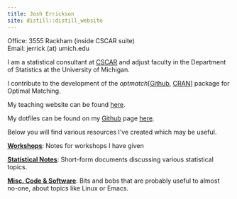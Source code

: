 ```yaml
---
title: Josh Errickson
site: distill::distill_website
---
```


Office: 3555 Rackham (inside CSCAR suite)\
Email: jerrick (at) umich.edu

I am a statistical consultant at [CSCAR](http://cscar.research.umich.edu/) and adjust faculty in the Department of Statistics at the University of Michigan.

I contribute to the development of the *optmatch*[[Github](https://github.com/markmfredrickson/optmatch), [CRAN](http://cran.r-project.org/web/packages/optmatch/index.html)] package for Optimal Matching.

My teaching website can be found [here](http://dept.stat.lsa.umich.edu/~jerrick/).

My dotfiles can be found on my [Github](https://github.com/josherrickson) page [here](https://github.com/josherrickson/dotfiles).

Below you will find various resources I've created which may be useful.

**[Workshops](workshops.html)**: Notes for workshops I have given

**[Statistical Notes](stats-notes.html)**: Short-form documents discussing various statistical topics.

**[Misc. Code & Software](code.html)**: Bits and bobs that are probably useful to almost no-one, about topics like Linux or Emacs.